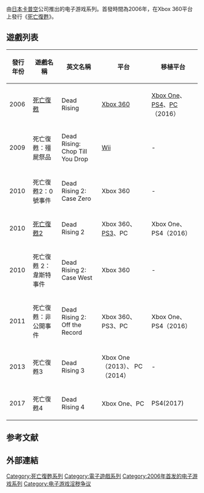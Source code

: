{{For|2006年发行的电子游戏|死亡復甦}}
{{unreferenced|time=2016-12-04T16:10:29+00:00}}
{{NoteTA
| G1 = Games
}}
{{Infobox VG series
| title = 死亡復甦
| image =
| genre = [[恐怖|恐怖]]<br/>[[清版動作遊戲|清版動作遊戲]]
| developer = [[卡普空|卡普空]] <small>(2006年至2009年)</small>，<small>(2019年至今)</small><br>[[卡普空溫哥華工作室|卡普空溫哥華工作室]] <small>(2010年至2018)
| publisher = 卡普空 <small>(2006年至2011年)</small>，<small>(2017年至今)</small><br>[[微軟工作室|微軟工作室]] <small>(2011年至2017年)</small>
| creator = [[稻船敬二|稻船敬二]]
| platforms = [[Xbox_360|Xbox 360]], [[Wii|Wii]], [[PlayStation_3|PlayStation 3]], [[PlayStation_4|PlayStation 4]], [[Microsoft_Windows|Microsoft Windows]], [[Xbox_One|Xbox One]], [[iOS|iOS]]
| platform of origin = Xbox 360
| first release version = [[死亡復甦|死亡復甦]]
| first release date = 2006年8月8日
| latest release version = 死亡復甦4
| latest release date = 2017年12月6日
| website =
}}

{{vgsname|死亡復甦|ja=デッドライジング|en=Dead Rising|cn=喪屍圍城|tw=死亡復甦}}由[[日本|日本]][[卡普空|卡普空]]公司推出的电子游戏系列。首發時間為2006年，在Xbox 360平台上發行《[[死亡復甦|死亡復甦]]》。

== 遊戲列表 ==

{| class="wikitable" style="font-size: 95%;"
! 發行年份
! 遊戲名稱
! 英文名稱
! 平台
! 移植平台
|-
! 2006
| [[死亡復甦|死亡復甦]]
| Dead Rising
| [[Xbox_360|Xbox 360]]
| [[Xbox_One|Xbox One]]、[[PS4|PS4]]、[[个人电脑|PC]]（2016）
|-
! 2009
| 死亡復甦：殭屍祭品
| Dead Rising: Chop Till You Drop
| [[Wii|Wii]]
| -
|-
! 2010
| 死亡復甦2：0號事件
| Dead Rising 2: Case Zero
| Xbox 360
| -
|-
! 2010
| [[死亡復甦2|死亡復甦2]]
| Dead Rising 2
| Xbox 360、[[PS3|PS3]]、PC
| Xbox One、PS4（2016）
|-
! 2010
| 死亡復甦 2：韋斯特事件
| Dead Rising 2: Case West
| Xbox 360
| -
|-
! 2011
| 死亡復甦：非公開事件
| Dead Rising 2: Off the Record
| Xbox 360、PS3、PC
| Xbox One、PS4（2016）
|-
! 2013
| 死亡復甦3
| Dead Rising 3
| Xbox One（2013）、 PC（2014）
| -
|-
! 2017
| 死亡復甦4
| Dead Rising 4
| Xbox One、PC
| PS4(2017)
|}

== 参考文献 ==
{{Reflist}}

== 外部連結 ==
{{capcom-stub}}
{{shmup-videogame-stub}}
{{死亡復甦系列}}
{{卡普空系列}}
{{Authority control}}
{{DEFAULTSORT:Dead Rising}}
[[Category:死亡復甦系列|Category:死亡復甦系列]]
[[Category:電子遊戲系列|Category:電子遊戲系列]]
[[Category:2006年首发的电子游戏系列|Category:2006年首发的电子游戏系列]]
[[Category:电子游戏淫秽争议|Category:电子游戏淫秽争议]]